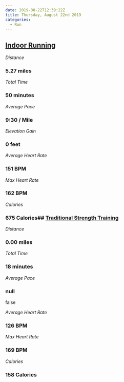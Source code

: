 ```yaml
---
date: 2019-08-22T12:39:22Z
title: Thursday, August 22nd 2019
categories:
  - Run
---
```

## [Indoor Running](https://www.strava.com/activities/2645017056)

_Distance_

### 5.27 miles

_Total Time_

### 50 minutes

_Average Pace_

### 9:30 / Mile

_Elevation Gain_

### 0 feet

_Average Heart Rate_

### 151 BPM

_Max Heart Rate_

### 162 BPM

_Calories_

### 675 Calories## [Traditional Strength Training](https://www.strava.com/activities/2645019181)

_Distance_

### 0.00 miles

_Total Time_

### 18 minutes

_Average Pace_

### null

false

_Average Heart Rate_

### 126 BPM

_Max Heart Rate_

### 169 BPM

_Calories_

### 158 Calories
